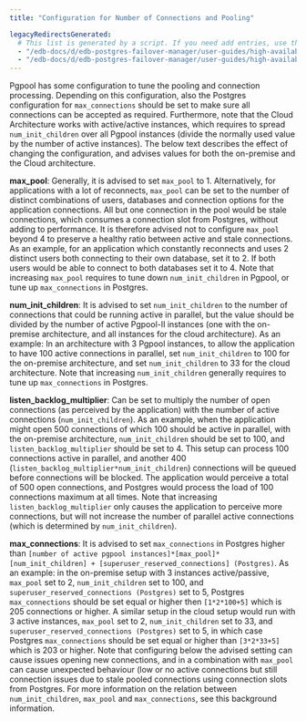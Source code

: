 ```yaml
---
title: "Configuration for Number of Connections and Pooling"

legacyRedirectsGenerated:
  # This list is generated by a script. If you need add entries, use the `legacyRedirects` key.
  - "/edb-docs/d/edb-postgres-failover-manager/user-guides/high-availability-scalability-guide/4.1/appendix_b.html"
  - "/edb-docs/d/edb-postgres-failover-manager/user-guides/high-availability-scalability-guide/latest/appendix_b.html"
---
```


Pgpool has some configuration to tune the pooling and connection processing. Depending on this configuration, also the Postgres configuration for `max_connections` should be set to make sure all connections can be accepted as required. Furthermore, note that the Cloud Architecture works with active/active instances, which requires to spread `num_init_children` over all Pgpool instances (divide the normally used value by the number of active instances). The below text describes the effect of changing the configuration, and advises values for both the on-premise and the Cloud architecture.

**max_pool**: Generally, it is advised to set `max_pool` to 1. Alternatively, for applications with a lot of reconnects, `max_pool` can be set to the number of distinct combinations of users, databases and connection options for the application connections. All but one connection in the pool would be stale connections, which consumes a connection slot from Postgres, without adding to performance. It is therefore advised not to configure `max_pool` beyond 4 to preserve a healthy ratio between active and stale connections. As an example, for an application which constantly reconnects and uses 2 distinct users both connecting to their own database, set it to 2. If both users would be able to connect to both databases set it to 4. Note that increasing `max_pool` requires to tune down `num_init_children` in Pgpool, or tune up `max_connections` in Postgres.

**num_init_children**: It is advised to set `num_init_children` to the number of connections that could be running active in parallel, but the value should be divided by the number of active Pgpool-II instances (one with the on-premise architecture, and all instances for the cloud architecture). As an example: In an architecture with 3 Pgpool instances, to allow the application to have 100 active connections in parallel, set `num_init_children` to 100 for the on-premise architecture, and set `num_init_children` to 33 for the cloud architecture. Note that increasing `num_init_children` generally requires to tune up `max_connections` in Postgres.

**listen_backlog_multiplier**: Can be set to multiply the number of open connections (as perceived by the application) with the number of active connections (`num_init_children`). As an example, when the application might open 500 connections of which 100 should be active in parallel, with the on-premise architecture, `num_init_children` should be set to 100, and `listen_backlog_multiplier` should be set to 4. This setup can process 100 connections active in parallel, and another 400 (`listen_backlog_multiplier*num_init_children`) connections will be queued before connections will be blocked. The application would perceive a total of 500 open connections, and Postgres would process the load of 100 connections maximum at all times. Note that increasing `listen_backlog_multiplier` only causes the application to perceive more connections, but will not increase the number of parallel active connections (which is determined by `num_init_children`).

**max_connections**: It is advised to set `max_connections` in Postgres higher than `[number of active pgpool instances]*[max_pool]*[num_init_children] + [superuser_reserved_connections] (Postgres)`. As an example: in the on-premise setup with 3 instances active/passive, `max_pool` set to 2, `num_init_children` set to 100, and `superuser_reserved_connections (Postgres)` set to 5, Postgres `max_connections` should be set equal or higher then `[1*2*100+5]` which is 205 connections or higher. A similar setup in the cloud setup would run with 3 active instances, `max_pool` set to 2, `num_init_children` set to 33, and `superuser_reserved_connections (Postgres)` set to 5, in which case Postgres `max_connections` should be set equal or higher than `[3*2*33+5]` which is 203 or higher. Note that configuring below the advised setting can cause issues opening new connections, and in a combination with `max_pool` can cause unexpected behaviour (low or no active connections but still connection issues due to stale pooled connections using connection slots from Postgres. For more information on the relation between `num_init_children`, `max_pool` and `max_connections`, see this background information.
